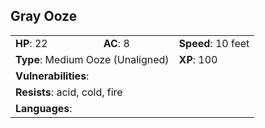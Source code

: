 ## Gray Ooze {#monster-gray-ooze}

```{=html}
<table class="table table-striped">
    <tbody>
        <tr>                    
            <td><b>HP</b>: 22</td>
            <td><b>AC</b>: 8</td>
            <td><b>Speed</b>: 10 feet</td>
        </tr>
        <tr>
            <td colspan="2"><b>Type</b>: Medium Ooze (Unaligned)</td>
            <td><b>XP</b>: 100</td>
        </tr>
        <tr>
            <td colspan="3"><b>Vulnerabilities</b>: </td>
        </tr>
        <tr>
            <td colspan="3"><b>Resists</b>: acid, cold, fire</td>
        </tr>
        <tr>
            <td colspan="3"><b>Languages</b>: </td>
        </tr>
    </tbody>
</table>
```